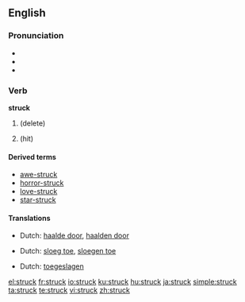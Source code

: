 ==English==

{{rank|wrong|afraid|merely|648|struck|man's|write|caught}}

===Pronunciation===
* {{IPA|/'stɻʌk/}}
* {{audio|en-us-struck.ogg|Audio (US)}}
* {{rhymes|ʌk}}

===Verb===
'''struck'''

# {{past of|[[strike]]}} (delete)
# {{past of|strike}} (hit)

====Derived terms====
*[[awe-struck]]
*[[horror-struck]]
*[[love-struck]]
*[[star-struck]]

====Translations====
{{trans-top|delete}}
* Dutch: [[haalde door]], [[haalden door]]
{{trans-mid}}
{{trans-bottom}}
{{trans-top|hit - past tense}}
* Dutch: [[sloeg toe]], [[sloegen toe]]
{{trans-mid}}
{{trans-bottom}}
{{trans-top|hit - past participle}}
* Dutch: [[toegeslagen]]
{{trans-mid}}
{{trans-bottom}}

[[el:struck]]
[[fr:struck]]
[[io:struck]]
[[ku:struck]]
[[hu:struck]]
[[ja:struck]]
[[simple:struck]]
[[ta:struck]]
[[te:struck]]
[[vi:struck]]
[[zh:struck]]